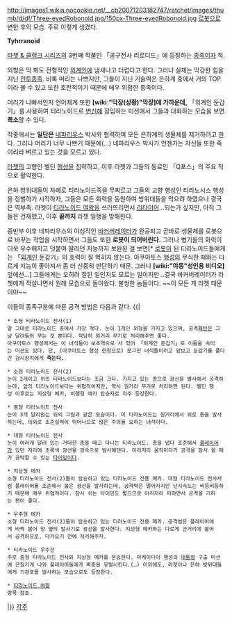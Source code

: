 http://images1.wikia.nocookie.net/__cb20071203182747/ratchet/images/thumb/d/df/Three-eyedRobonoid.jpg/150px-Three-eyedRobonoid.jpg
[[로봇]]으로 변한 후의 모습. 주로 이렇게 생겼다.

'''Tyhrranoid'''

[[라쳇 & 클랭크 시리즈]]의 3번째 작품인 「공구전사 리로디드」에 등장하는 [[종족]]이자 적.

외형은 딱 봐도 전형적인 [[외계인]]에 냄새나고 더럽다고 한다. 그러나 실체는 막강한 힘을 지닌 [[전투종족]]. 비록 머리는 나쁘지만, 그들이 지닌 기술력은 은하계 중에서 거의 TOP이라 볼 수 있고 또한 호전적이기 때문에 매우 위험한 종족이다.

머리가 나빠서인지 언어체계 또한 '''[wiki:"막장(상황)"막장]에 가까운데,''' 「외계인 둔갑기」를 사용하여 티라노이드로 [[변신]]해 잠입하는 미션에서 그들과 대화하는 모습을 보면 '''폭소'''할 수 있다.

작중에서는 '''일단은''' [[네파리우스]] 박사와 협력하여 모든 은하계의 생물체를 제거하려고 한다. 그러나 머리가 너무 나쁘기 때문에(…) 네파리우스 박사가 언젠가는 자신들 또한 죽이리라 벼르고 있는 것을 모르고 있다.

[[라쳇]]의 고향인 벨딘 [[행성]]을 침략하고, 이후 라쳇과 그들의 동료인 「Q포스」의 주요 적으로 활약한다.

은하 방위대들이 차례로 티라노이드족을 무찌르고 그들의 고향 행성인 티라노시스 행성을 정벌하기 시작하자, 그들은 모든 화력을 동원하여 방위대들을 막으려 하였으나 결국은 역부족. 라쳇이 [[티라노이드 여왕]]을 쓰러뜨리면서 [[리타이어]]…되는가 싶지만, 아직 그들은 건재했고, 이후 '''끝까지''' 라쳇 일행을 방해한다.

중반부 이후 네파리우스의 야심작인 [[바커버레이터]]가 완공되고 곧바로 생물체를 로봇으로 바꾸는 작업을 시작하면서 그들도 또한 '''로봇이 되어버린다.''' 그러나 병기들의 화력이 더욱 우수해지고 덧붙여 딸리던 지능까지 보완된 걸 보면[* [[로봇]]이 된 티라노이드들에게는 「[[외계인]] 둔갑기」의 효력이 잘 먹히지 않는다. 아쿠아토스 [[행성]]의 무식한 때와는 다르게 지능이 좋아져서 좀 더 신중히 판단하기 때문. 그러나 '''[wiki:"야동"성인용 비디오]''' 앞에선…] 그들에게는 오히려 잘된 일인지도 모르는 일이지만…결국 바커버레이터가 라쳇에게 작살나면서 원래 모습으로 돌아왔다. 불쌍한 놈들이다. ~~이 모든 게 라쳇 때문이야~~

이들의 종족구분에 따른 공격 방법은 다음과 같다.
{{|
 * 소형 티라노이드 전사(1)
 말 그대로 티라노이드 중에서 가장 작다. 눈이 1개인 외형을 가지고 있으며, 공격[[패턴]]은 그냥 달려들어 무는 것 뿐이다. 적당히 원거리 무기로 처리해주면 좋다.
 아쿠아토스 행성에서는 이 녀석들이 보초역으로 서 있어 「외계인 둔갑기」로 이들을 속이는 미션도 있다. 단, (아쿠아토스 행성 한정으로) 쪼그만 녀석들이라고 얕보고 둔갑기를 풀다간 감시장치에게 '''죽는다.'''

 * 소형 티라노이드 전사(2)
 눈이 2개이고 위의 티라노이드보다는 조금 크다. 가지고 있는 총으로 광선을 발사해서 공격하는데, 앞의 티라노이드보다는 위협적이지만, 역시 원거리 무기로 처리하면 된다. 벨딘 행성 이후로는 지상형 메카, 비행형 메카 탑승자로 자주 등장한다.

 * 중형 티라노이드 전사
 눈이 3개 달려있는 위의 그림과 같은 모습이다. 이 티라노이드는 원거리에서 위로 총을 발사하는데, 의외로 조준실력이 뛰어나므로 많은 주의를 요하는 녀석이다.

 * 대형 티라노이드 전사
 눈이 여러개 달려 있는 거대한 총을 매고 다니는 티라노이드. 총을 냅다 조준해서 [[플레이어]]가 있던 자리에 초록색 광선을 광속으로 발사해댄다. 이리저리 움직이다가 공격을 잠시 쉴 때가 공략할 수 있는 [[타이밍]]이다.

 * 지상형 메카
 소형 티라노이드 전사(2)들이 탑승하고 있는 티라노이드 전용 메카. 대형 티라노이드 전사처럼 플레이어를 조준해서 붉은 광선을 발사하는데, 공격력은 떨어지지만 난사속도는 비등비등하기 때문에 매우 위협적이다. 잠시 쉬는 타이밍도 짧으므로 이리저리 피하면서 공격을 가하는 편이 좋다.

 * 우주형 메카
 소형 티라노이드 전사(2)들이 탑승하고 있는 티라노이드 전용 메카. 공격법은 플레이어에게 바짝 붙어 양 옆의 발사기로 광선을 발사한다. 지상형 메카와는 다르게 근거리에 붙어서 공격하므로, 다가오기 전에 처리해주자.

 * 티라노이드 우주선
 주로 중형 티라노이드 전사와 지상형 메카를 운송한다. 마케이디아 행성의 [[대통령]] 구출 미션에 끈질기게 나와 플레이어들에게 짜증을 유발시킨다.(…) 이외에도, 라쳇이나 은하 방위대들에게 기관포를 발사하는 모습으로도 등장한다.

 * [[티라노이드 여왕]]
 항목 참조.
|}}
[[각주]]
